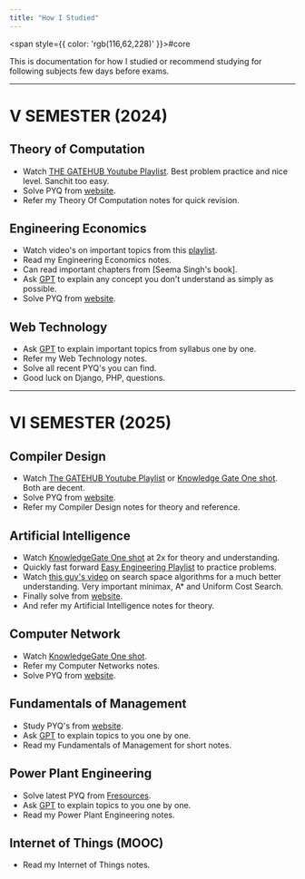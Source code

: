 ```yaml
---
title: "How I Studied"
---
```



<span style={{ color: 'rgb(116,62,228)' }}>#core</span> 

This is documentation for how I studied or recommend studying for following subjects few days before exams.

---
# V SEMESTER (2024)

## Theory of Computation

- Watch [THE GATEHUB Youtube Playlist](https://youtube.com/playlist?list=PL1QH9gyQXfgsUBfYUR0WirJASgif4pHVX&si=SbkUqfpNmylHacCg). Best problem practice and nice level. Sanchit too easy.
- Solve PYQ from [website](https://dtu-pyq.vercel.app/).
- Refer my <Link href="Theory-Of-Computation">Theory Of Computation</Link> notes for quick revision.

## Engineering Economics

- Watch video's on important topics from this [playlist](https://youtube.com/playlist?list=PLaAhQ2ofZZRC1OFxHoa8qGyFHDgk7PyUN&si=6_WGNXV0mzef4dEL).
- Read my <Link href="Engineering-Economics">Engineering Economics</Link> notes.
- Can read important chapters from [Seema Singh's book].
- Ask [GPT](https://chatgpt.com/) to explain any concept you don't understand as simply as possible.
- Solve PYQ from [website](https://dtu-pyq.vercel.app/).

## Web Technology

- Ask [GPT](https://chatgpt.com/) to explain important topics from syllabus one by one.
- Refer my <Link href="Web-Technology">Web Technology</Link> notes.
- Solve all recent PYQ's you can find.
- Good luck on Django, PHP, questions.

---
# VI SEMESTER (2025)

## Compiler Design

- Watch [The GATEHUB Youtube Playlist](https://youtube.com/playlist?list=PL1QH9gyQXfguPNDTsnG90W2kBDQpYLDQr&si=zSCC3U7Y9QY6McwW) or [Knowledge Gate One shot](https://youtu.be/OQCjakjCJu4?si=rjUyvIUfdyiNCIt5). Both are decent.
- Solve PYQ from [website](https://dtu-pyq.vercel.app/).
- Refer my <Link href="Compiler-Design">Compiler Design</Link> notes for theory and reference.

## Artificial Intelligence

- Watch [KnowledgeGate One shot](https://youtu.be/yiXAmkimZRQ?si=Sq7iSvpx_xVOXJFD) at 2x for theory and understanding.
- Quickly fast forward [Easy Engineering Playlist](https://www.youtube.com/playlist?list=PLV8vIYTIdSnYsdt0Dh9KkD9WFEi7nVgbe) to practice problems.
- Watch [this guy's video](https://youtu.be/zp3VMe0Jpf8?si=OLhuDeUnN915nR6U) on search space algorithms for a much better understanding. Very important minimax, A\* and Uniform Cost Search.
- Finally solve from [website](https://dtu-pyq.vercel.app/).
- And refer my <Link href="Artificial-Intelligence">Artificial Intelligence</Link> notes for theory.

## Computer Network

- Watch [KnowledgeGate One shot](https://youtu.be/q3Z3Qa1UNBA?si=VqRuDxRA-qbpZ5Yq).
- Refer my <Link href="Computer-Networks">Computer Networks</Link> notes.
- Solve PYQ from [website](https://dtu-pyq.vercel.app/).

## Fundamentals of Management

- Study PYQ's from [website](https://dtu-pyq.vercel.app/).
- Ask [GPT](https://chatgpt.com/) to explain topics to you one by one.
- Read my <Link href="Fundamentals-of-Management">Fundamentals of Management</Link> for short notes.

## Power Plant Engineering

- Solve latest PYQ from [Fresources](https://fresources.tech/subject?branchId=63066b8e9cbab109372b82a5&courseId=63066b8f9cbab109372b82ab).
- Ask [GPT](https://chatgpt.com/) to explain topics to you one by one.
- Read my <Link href="Power-Plant-Engineering">Power Plant Engineering</Link> notes.

## Internet of Things (MOOC)

- Read my <Link href="Internet-of-Things">Internet of Things</Link> notes.
